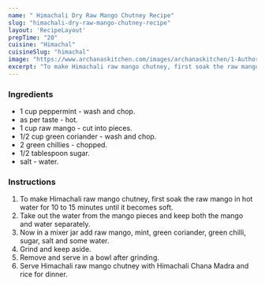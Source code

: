---
name: " Himachali Dry Raw Mango Chutney Recipe"
slug: "himachali-dry-raw-mango-chutney-recipe"
layout: 'RecipeLayout'
prepTime: "20"
cuisine: "Himachal"
cuisineSlug: "himachal"
image: "https://www.archanaskitchen.com/images/archanaskitchen/1-Author/pooja/Himachali_Dry_Mango_Chutney_1600.jpg"
excerpt: "To make Himachali raw mango chutney, first soak the raw mango in hot water for 10 to 15 minutes until it becomes soft"
---

### Ingredients

-  1 cup peppermint - wash and chop.
-  as per taste - hot.
- 1 cup raw mango - cut into pieces.
-  1/2 cup green coriander - wash and chop.
-  2 green chillies - chopped.
-  1/2 tablespoon sugar.
-  salt - water.

### Instructions

1. To make Himachali raw mango chutney, first soak the raw mango in hot water for 10 to 15 minutes until it becomes soft.
1. Take out the water from the mango pieces and keep both the mango and water separately.
1. Now in a mixer jar add raw mango, mint, green coriander, green chilli, sugar, salt and some water.
1. Grind and keep aside.
1. Remove and serve in a bowl after grinding.
1. Serve Himachali raw mango chutney with Himachali Chana Madra and rice for dinner.
